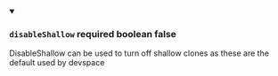 
<details className="config-field" data-expandable="false" open>
<summary>

### `disableShallow` <span class="config-field-required" data-required="false">required</span> <span class="config-field-type">boolean</span> <span class="config-field-default">false</span> <span class="config-field-enum"></span>

DisableShallow can be used to turn off shallow clones as these are the default used
by devspace

</summary>



</details>
